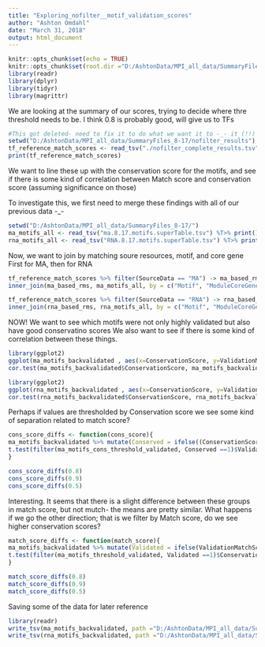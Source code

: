 ---
title: "Exploring_nofilter__motif_validation_scores"
author: "Ashton Omdahl"
date: "March 31, 2018"
output: html_document
---

```{r setup, include=FALSE}
knitr::opts_chunk$set(echo = TRUE)
knitr::opts_chunk$set(root.dir ="D:/AshtonData/MPI_all_data/SummaryFiles_8-17/nofilter_results")
library(readr)
library(dplyr)
library(tidyr)
library(magrittr)
```
We are looking at  the summary of our scores, trying to decide where thre threshold needs to be. I think 0.8 is probably good, will give us to TFs

```{r}
#This got deleted- need to fix it to do what we want it to -_- it (!!) that's what you get for not updating to Git consistently.
setwd("D:/AshtonData/MPI_all_data/SummaryFiles_8-17/nofilter_results")
tf_reference_match_scores <- read_tsv("./nofilter_complete_results.tsv")%>% select(-Rank) %>% separate(Dir_name, c("pTF_mod", "pTF"), "_against_") %>% separate(pTF_mod, c("pTF_family", "pTF_i"), "-N")  %>% mutate("ModuleCoreGene" = paste0("N", pTF_i)) %>% separate(Source, c("SourceData", "RefData"), "-") %>% rename("Motif" = Comparison_seq) %>% select(-pTF_i)
print(tf_reference_match_scores)
```
We want to line these up with the conservation score for the motifs, and see if there is some kind of correlation between Match score and conservation score (assuming significance on those)

To investigate this, we first need to merge these findings with all of our previous data -_-
```{r}
setwd("D:/AshtonData/MPI_all_data/SummaryFiles_8-17/")
ma_motifs_all <- read_tsv("ma.8.17.motifs.superTable.tsv") %T>% print()
rna_motifs_all <- read_tsv("RNA.8.17.motifs.superTable.tsv") %T>% print()

```
Now, we want to join by matching soure resources, motif, and core gene
First for MA, then for RNA
```{r}
tf_reference_match_scores %>% filter(SourceData == "MA") -> ma_based_rms
inner_join(ma_based_rms, ma_motifs_all, by = c("Motif", "ModuleCoreGene"))  %>% rename(ValidationMatchScore = Score)%>% filter(`ConservationP-value` <= 0.001)  -> ma_motifs_backvalidated

tf_reference_match_scores %>% filter(SourceData == "RNA") -> rna_based_rms
inner_join(rna_based_rms, rna_motifs_all, by = c("Motif", "ModuleCoreGene")) %>% rename(ValidationMatchScore = Score) %>% filter(`ConservationP-value` <= 0.001) -> rna_motifs_backvalidated

```
NOW! We want to see which motifs were not only highly validated but also have good conservatino scores
We also want to see if there is some kind of correlation between these things.

```{r}
library(ggplot2)
ggplot(ma_motifs_backvalidated , aes(x=ConservationScore, y=ValidationMatchScore)) + geom_point()
cor.test(ma_motifs_backvalidated$ConservationScore, ma_motifs_backvalidated$ValidationMatchScore)

library(ggplot2)
ggplot(rna_motifs_backvalidated , aes(x=ConservationScore, y=ValidationMatchScore)) + geom_point()
cor.test(rna_motifs_backvalidated$ConservationScore, rna_motifs_backvalidated$ValidationMatchScore)

```
Perhaps if values are thresholded by Conservation  score  we see some kind of separation related to match score?
```{r}
cons_score_diffs <- function(cons_score){
ma_motifs_backvalidated %>% mutate(Conserved = ifelse((ConservationScore >= cons_score), 1, 0)) -> ma_motifs_cons_threshold_validated
t.test(filter(ma_motifs_cons_threshold_validated, Conserved ==1)$ValidationMatchScore, filter(ma_motifs_cons_threshold_validated, Conserved == 0)$ValidationMatchScore)
}

cons_score_diffs(0.8)
cons_score_diffs(0.9)
cons_score_diffs(0.5)

```
Interesting. It seems that there is a slight difference between these groups in match score, but not mutch- the means are pretty similar. 
What happens if we go the other direction; that is we filter by Match score, do we see higher conservation scores?

```{r}
match_score_diffs <- function(match_score){
ma_motifs_backvalidated %>% mutate(Validated = ifelse(ValidationMatchScore >= match_score, 1, 0)) -> ma_motifs_threshold_validated
t.test(filter(ma_motifs_threshold_validated, Validated ==1)$ConservationScore, filter(ma_motifs_threshold_validated, Validated == 0)$ConservationScore)
}

match_score_diffs(0.8)
match_score_diffs(0.9)
match_score_diffs(0.5)

```
Saving some of the data for later reference
```{r}
library(readr)
write_tsv(ma_motifs_backvalidated, path ="D:/AshtonData/MPI_all_data/SummaryFiles_8-17/nofilter_results/nofilter_MA_motifs_validated.tsv") 
write_tsv(rna_motifs_backvalidated, path ="D:/AshtonData/MPI_all_data/SummaryFiles_8-17/nofilter_results/nofilter_RNASeq_motifs_validated.tsv") 

```


